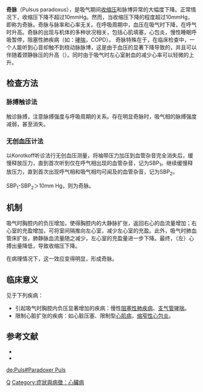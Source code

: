 '''奇脉'''（Pulsus paradoxus），是吸气期间[[收缩压|收缩压]]和脉博异常的大幅度下降。正常情况下，收缩压下降不超过10mmHg。然而，当收缩压下降的程度超过10mmHg，即称为奇脉。奇脉与脉率和心率无关。在呼吸周期中，血压在吸气时下降，在呼气时升高。奇脉的出现与机体的多种状况相关，包括心肌填塞，心包炎，慢性睡眠呼吸暂停，阻塞性肺疾病（如：[[哮喘|哮喘]]，COPD）。
奇脉特殊在于，在临床检查中，一个人能听到心音却触不到桡动脉脉博，这是由于血压的显著下降导致的，并且可以伴随着颈静脉压的升高（{{link-en|庫司毛耳氏徵象|Kussmaul's_sign}}）。同时由于吸气时左心室射血的减少心率可以轻微的上升。

==检查方法==
===脉搏触诊法===
触诊脉搏，注意脉搏强度与呼吸周期的关系。存在明显奇脉时，吸气相的脉搏强度减弱，甚至消失。
===无创血压计法===
以Korotkoff听诊法行无创血压测量，将袖带压力加压到血管杂音完全消失后，缓慢释放压力，直到首次听到仅在呼气相出现的血管杂音，记为SBP<sub>1</sub>。继续缓慢释放压力，直到首次出现呼气相和吸气相均可闻及的血管杂音，记为SBP<sub>2</sub>。

SBP<sub>1</sub>-SBP<sub>2</sub>＞10mm Hg，则为奇脉。
==机制==
吸气时胸腔内的负压增加，使得胸腔内的大静脉扩张，返回右心的血流量增加；右心室的充盈增加，可将室间隔推向左心室，减少左心室的充盈。此外，吸气时肺血管床扩张，肺静脉血流量随之减少，左心室的充盈量进一步下降。最终，（左）心搏出量降低，导致收缩压下降。

在病理情况下，这一效应变得明显，形成奇脉。

==临床意义==
见于下列疾病：
*引起吸气时胸腔内负压显著增加的疾病：慢性[[阻塞性肺疾病|阻塞性肺疾病]]、[[支气管哮喘|支气管哮喘]]。
*限制心脏扩张的疾病：如心脏压塞、限制型[[心肌病|心肌病]]，[[缩窄性心包炎|缩窄性心包炎]]。

==参考文献==
{{refbegin}}
*{{Cite web |url= http://www.merckmanuals.com/professional/cardiovascular_disorders/approach_to_the_cardiac_patient/cardiovascular_examination.html |title= Cardiovascular Examination |author= Paul H. Tanser |publisher= Merck & Co., Inc. |language= en |accessdate= 2011-11-16 |archive-date= 2011-11-11 |archive-url= https://web.archive.org/web/20111111003813/http://www.merckmanuals.com/professional/cardiovascular_disorders/approach_to_the_cardiac_patient/cardiovascular_examination.html |dead-url= no }}
*{{Cite web
 |url= 
http://www.jpgmonline.com/article.asp?issn=0022-3859;year=2002;volume=48;issue=1;spage=46;epage=9;aulast=Khasnis
 |title= 
Clinical signs in medicine: pulsus paradoxus
 |accessdate= 
2015-11-10
 |archive-date= 
2019-10-16
 |archive-url= 
https://web.archive.org/web/20191016102913/http://www.jpgmonline.com/article.asp?issn=0022-3859;year=2002;volume=48;issue=1;spage=46;epage=9;aulast=Khasnis
 |dead-url= 
no
 }}
{{refend}}

[[Category:心脏病学|Q]]
[[Category:症狀與病徵：心臟病|Category:症狀與病徵：心臟病]]

[[de:Puls#Paradoxer_Puls|de:Puls#Paradoxer Puls]]